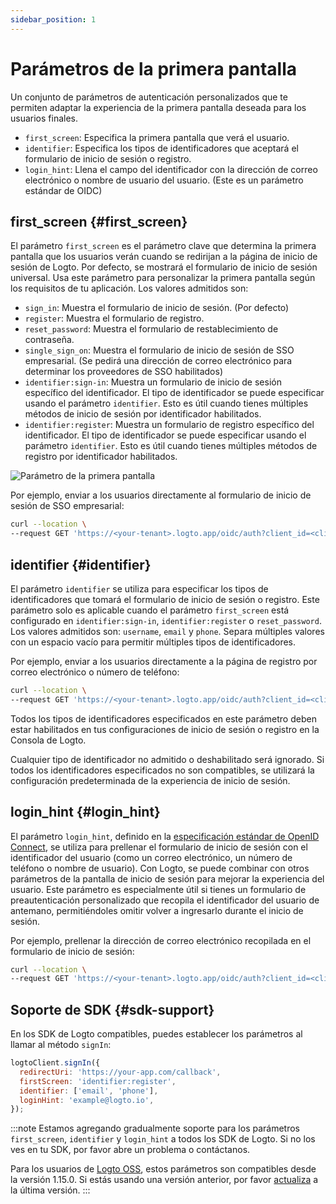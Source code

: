 ```yaml
---
sidebar_position: 1
---
```


# Parámetros de la primera pantalla

Un conjunto de parámetros de autenticación personalizados que te permiten adaptar la experiencia de la primera pantalla deseada para los usuarios finales.

- `first_screen`: Especifica la primera pantalla que verá el usuario.
- `identifier`: Especifica los tipos de identificadores que aceptará el formulario de inicio de sesión o registro.
- `login_hint`: Llena el campo del identificador con la dirección de correo electrónico o nombre de usuario del usuario. (Este es un parámetro estándar de OIDC)

## first_screen \{#first_screen}

El parámetro `first_screen` es el parámetro clave que determina la primera pantalla que los usuarios verán cuando se redirijan a la página de inicio de sesión de Logto. Por defecto, se mostrará el formulario de inicio de sesión universal. Usa este parámetro para personalizar la primera pantalla según los requisitos de tu aplicación. Los valores admitidos son:

- `sign_in`: Muestra el formulario de inicio de sesión. (Por defecto)
- `register`: Muestra el formulario de registro.
- `reset_password`: Muestra el formulario de restablecimiento de contraseña.
- `single_sign_on`: Muestra el formulario de inicio de sesión de SSO empresarial. (Se pedirá una dirección de correo electrónico para determinar los proveedores de SSO habilitados)
- `identifier:sign-in`: Muestra un formulario de inicio de sesión específico del identificador. El tipo de identificador se puede especificar usando el parámetro `identifier`. Esto es útil cuando tienes múltiples métodos de inicio de sesión por identificador habilitados.
- `identifier:register`: Muestra un formulario de registro específico del identificador. El tipo de identificador se puede especificar usando el parámetro `identifier`. Esto es útil cuando tienes múltiples métodos de registro por identificador habilitados.

![Parámetro de la primera pantalla](./assets/first-screen-parameter.png)

Por ejemplo, enviar a los usuarios directamente al formulario de inicio de sesión de SSO empresarial:

```sh
curl --location \
--request GET 'https://<your-tenant>.logto.app/oidc/auth?client_id=<client_id>&...&first_screen=single_sign_on'
```

## identifier \{#identifier}

El parámetro `identifier` se utiliza para especificar los tipos de identificadores que tomará el formulario de inicio de sesión o registro. Este parámetro solo es aplicable cuando el parámetro `first_screen` está configurado en `identifier:sign-in`, `identifier:register` o `reset_password`. Los valores admitidos son: `username`, `email` y `phone`. Separa múltiples valores con un espacio vacío para permitir múltiples tipos de identificadores.

Por ejemplo, enviar a los usuarios directamente a la página de registro por correo electrónico o número de teléfono:

```sh
curl --location \
--request GET 'https://<your-tenant>.logto.app/oidc/auth?client_id=<client_id>&...&first_screen=identifier:register&identifier=email phone'
```

Todos los tipos de identificadores especificados en este parámetro deben estar habilitados en tus configuraciones de inicio de sesión o registro en la Consola de Logto.

Cualquier tipo de identificador no admitido o deshabilitado será ignorado. Si todos los identificadores especificados no son compatibles, se utilizará la configuración predeterminada de la experiencia de inicio de sesión.

## login_hint \{#login_hint}

El parámetro `login_hint`, definido en la [especificación estándar de OpenID Connect](https://openid.net/specs/openid-connect-core-1_0.html#AuthorizationEndpoint), se utiliza para prellenar el formulario de inicio de sesión con el identificador del usuario (como un correo electrónico, un número de teléfono o nombre de usuario). Con Logto, se puede combinar con otros parámetros de la pantalla de inicio de sesión para mejorar la experiencia del usuario. Este parámetro es especialmente útil si tienes un formulario de preautenticación personalizado que recopila el identificador del usuario de antemano, permitiéndoles omitir volver a ingresarlo durante el inicio de sesión.

Por ejemplo, prellenar la dirección de correo electrónico recopilada en el formulario de inicio de sesión:

```sh
curl --location \
--request GET 'https://<your-tenant>.logto.app/oidc/auth?client_id=<client_id>&...&first_screen=identifier:sign_in&identifier=email&login_hint=example@logto.io
```

## Soporte de SDK \{#sdk-support}

En los SDK de Logto compatibles, puedes establecer los parámetros al llamar al método `signIn`:

```javascript
logtoClient.signIn({
  redirectUri: 'https://your-app.com/callback',
  firstScreen: 'identifier:register',
  identifier: ['email', 'phone'],
  loginHint: 'example@logto.io',
});
```

:::note
Estamos agregando gradualmente soporte para los parámetros `first_screen`, `identifier` y `login_hint` a todos los SDK de Logto. Si no los ves en tu SDK, por favor abre un problema o contáctanos.

Para los usuarios de [Logto OSS](/logto-oss), estos parámetros son compatibles desde la versión 1.15.0. Si estás usando una versión anterior, por favor [actualiza](/logto-oss/upgrading-oss-version) a la última versión.
:::
